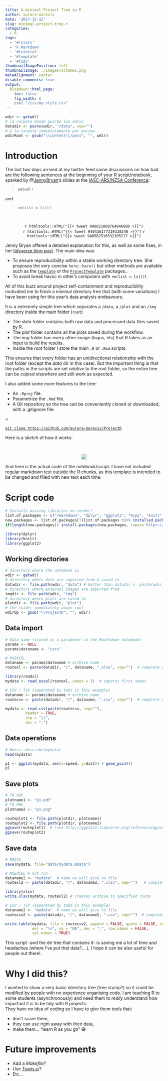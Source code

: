 ```yaml
---
title: A minimal Project Tree in R
author: aurora-mareviv
date: '2017-12-12'
slug: minimal-project-tree-r
categories:
  - R
tags:
  - '#rstats'
  - 'R Markdown'
  - '#tutorial'
  - '#template'
  - '#tidy'
thumbnailImagePosition: left
thumbnailImage: ./images/scheme1.png
metaAlignment: center
disable_comments: true
output:
  blogdown::html_page:
    toc: false
    fig_width: 8
    css: "/css/my-style.css"
---
```


```r
wdir <- getwd() 
# la carpeta donde guardo los datos
datadir <- paste(wdir, "/data", sep="")
# y la carpeta inmediatamente por encima
wdirRoot <- gsub("\\content\\/post", "", wdir) 
```


# Introduction &nbsp; <span class="fa fa-cogs"></span> 

The last two days arrived at my twitter feed some discussions on how bad are the following sentences at the beginning of your R script/notebook, sparked by @[JennyBryan](https://twitter.com/JennyBryan)'s slides at the [IASC-ARS/NZSA Conference](http://www.nzsa2017.com/):

> `setwd()`

and

> `rm(list = ls())`

<br>

<center>
`r htmltools::HTML("{{< tweet 940021008764846080 >}}")`  
`r htmltools::HTML("{{< tweet 940436177219338240 >}}")` 
`r htmltools::HTML("{{< tweet 940582516532105217 >}}")`
</center> 

Jenny Bryan offered a detailed explanation for this, as well as some fixes, in her [tidyverse blog post](https://www.tidyverse.org/articles/2017/12/workflow-vs-script/). The main idea was:  

- To ensure reproducibility within a stable working directory tree. She proposes the very concise `here::here()` but other methods are available such as the  [`template`](https://github.com/Pakillo/template) or the [`ProjectTemplate`](http://projecttemplate.net/getting_started.html) packages..   
- To avoid break havoc in other's computers with `rm(list = ls())`!.

All of this buzz around project self-containment and reproducibility motivated me to finish a minimal directory tree that (with some variations) I have been using for this year's data analysis endeavours.  

It is a extremely simple tree which separates a `/data`, a `/plot` and an `/img` directory inside the main folder (`root`)

- The *data* folder contains both raw data and processed data files saved by R. 
- The *plot* folder contains all the plots saved during the workflow. 
- The *img* folder has every other image (logos, etc) that R takes as an input to build the results. 
- Inside the *root* folder I store the main `.R` or `.Rmd` scripts.  

This ensures that every folder has an unidirectional relationship with the root folder (except the *data* dir in this case). But the important thing is that the paths in the scripts are set *relative* to the root folder, so the entire tree can be copied elsewhere and still work as expected.  

I also added some more features to the tree:  

- An `.Rproj` file.   
- Parametrize the `.Rmd` file.   
- A <span class="texttt">Git</span> repository so the tree can be conveniently cloned or downloaded, with a .gitignore file:   

<<div class="button well alert alert-info text-center" id="myButton" onmouseover="alertWarning()"  onmouseout="alertInfo()">
[`git clone https://github.com/aurora-mareviv/ProjectR`](https://github.com/aurora-mareviv/ProjectR)  
</div>


Here is a sketch of how it works: 

<br>

<center>
![](/images/scheme.png)
</center> 


And here is the actual code of the notebook/script. I have not included regular markdown text outside the R chunks, as this template is intended to be changed and filled with new text each time:

# Script code &nbsp; <span class="fa fa-tree"></span> &nbsp; <span class="fa fa-wrench"></span>

```r
# Installs missing libraries on render!
list.of.packages <- c("rmarkdown", "dplyr", "ggplot2", "Rcpp", "knitr", "Hmisc", "readxl")
new.packages <- list.of.packages[!(list.of.packages %in% installed.packages()[,"Package"])]
if(length(new.packages)) install.packages(new.packages, repos='https://cran.rstudio.com/')
```

```r
library(dplyr)
library(knitr)
library(ggplot2)
```


## Working directories

```r
# directory where the notebook is
wdir <- getwd() 
# directory where data are imported from & saved to
datadir <- file.path(wdir, "data") # better than datadir <- paste(wdir, "/data", sep="")
# directory where external images are imported from
imgdir <- file.path(wdir, "img")
# directory where plots are saved to
plotdir <- file.path(wdir, "plot")
# the folder immediately above root
wdirUp <- gsub("\\ProjectR", "", wdir) 
```


## Data import

```r
# Data name (stored as a parameter in the Rmarkdown notebook)
params <- NULL
params$dataname <- "cars"
```

```r
# MSEXCEL
dataname <- params$dataname # archive name
routexl <- paste(datadir, "/", dataname, ".xlsx", sep="")  # complete route to archive

library(readxl)
mydata <- read_excel(routexl, sheet = 1)  # imports first sheet
```

```r
# CSV / TSV (separated by tabs in this example)
dataname <- params$dataname # archive name
routecsv <- paste(datadir, "/", dataname, ".csv", sep="")  # complete route to archive

mydata <- read.csv(paste(routecsv, sep=""), 
         header = TRUE, 
         sep = "\t",
         dec = ".")

```


## Data operations

```r
# Hmisc::describe(mydata)
head(mydata)
```

```r
p1 <- ggplot(mydata, aes(x=speed, y=dist)) + geom_point()
p1
```

## Save plots

```r
# TO PDF 
plotname1 <- "p1.pdf"
# TO PNG 
plotname2 <- "p1.png"

routeplot1 <- file.path(plotdir, plotname1)
routeplot2 <- file.path(plotdir, plotname2)
ggsave(routeplot1)  # (see http://ggplot2.tidyverse.org/reference/ggsave.html)
ggsave(routeplot2) 
```

## Save data

```r
# RDATA
save(mydata, file="data/mydata.RData")
```

```r
# MSEXCEL # not run
dataname2 <- "mydata"  # name we will give to file
routexl2 <- paste(datadir, "/", dataname2, ".xlsx", sep="")   # complete route to future archive

library(xlsx)
write.xlsx(mydata, routexl2) # creates archive in specified route
```

```r
# CSV / TSV (separated by tabs in this example)
dataname2 <- "mydata"  # name we will give to file
routecsv2 <- paste(datadir, "/", dataname2, ".csv", sep="")  # complete route to future archive

write.table(mydata, file = routecsv2, append = FALSE, quote = FALSE, sep = "\t ",
            eol = "\n", na = "NA", dec = ".", row.names = FALSE,
            col.names = TRUE)
```


This script -and the dir tree that contains it- is saving me a lot of time and headaches (where I've put that data?....), I hope it can be also useful for people out there!.   


# Why I did this?

I wanted to show a very basic directory tree (tree stump?) so it could be modified by people with no experience organising code. I am teaching R to some students (asynchronously) and need them to *really* understand how important it is to be tidy with R projects.  
They have no idea of coding so I have to give them tools that:  

- don't scare them,  
- they can use right away with their data,  
- make them... "learn R as you go" 😀   


# Future improvements

- Add a *Makefile*?
- Use [Travis.ci](https://travis-ci.org/)?  
- Etc...




